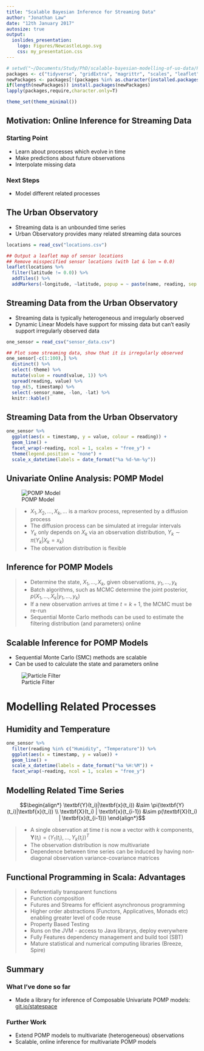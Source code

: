 ```yaml
---
title: "Scalable Bayesian Inference for Streaming Data"
author: "Jonathan Law"
date: "12th January 2017"
autosize: true
output: 
  ioslides_presentation:
    logo: Figures/NewcastleLogo.svg
    css: my_presentation.css
---
```


```r
# setwd("~/Documents/Study/PhD/scalable-bayesian-modelling-of-uo-data/Presentation/ScalableSeminar/")
packages <- c("tidyverse", "gridExtra", "magrittr", "scales", "leaflet")
newPackages <- packages[!(packages %in% as.character(installed.packages()[,"Package"]))]
if(length(newPackages)) install.packages(newPackages)
lapply(packages,require,character.only=T)

theme_set(theme_minimal())
```

## Motivation: Online Inference for Streaming Data

### Starting Point
* Learn about processes which evolve in time
* Make predictions about future observations
* Interpolate missing data

### Next Steps
* Model different related processes

## The Urban Observatory
<div class="notes">
* Streaming data is an unbounded time series
* Urban Observatory provides many related streaming data sources
</div>

```r
locations = read_csv("locations.csv")

## Output a leaflet map of sensor locations
## Remove misspecified sensor locations (with lat & lon = 0.0)
leaflet(locations %>% 
  filter(latitude != 0.0)) %>%
  addTiles() %>%
  addMarkers(~longitude, ~latitude, popup = ~ paste(name, reading, sep = "\n"))
```

## Streaming Data from the Urban Observatory

* Streaming data is typically heterogeneous and irregularly observed
* Dynamic Linear Models have support for missing data but can't easily support irregularly observed data

```r
one_sensor = read_csv("sensor_data.csv")

## Plot some streaming data, show that it is irregularly observed
one_sensor[-c(1:100),] %>%
  distinct() %>%
  select(-theme) %>%
  mutate(value = round(value, 1)) %>%
  spread(reading, value) %>%
  top_n(5, timestamp) %>%
  select(-sensor_name, -lon, -lat) %>%
  knitr::kable()
```

## Streaming Data from the Urban Observatory

```r
one_sensor %>%
  ggplot(aes(x = timestamp, y = value, colour = reading)) +
  geom_line() +
  facet_wrap(~reading, ncol = 1, scales = "free_y") +
  theme(legend.position = "none") +
  scale_x_datetime(labels = date_format("%a %d-%m-%y"))
```


## Univariate Online Analysis: POMP Model

<div align="center">![POMP Model](state_space_model.png)</div>

> - $X_1,X_2,\dots,X_k,\dots$ is a markov process, represented by a diffusion process
> - The diffusion process can be simulated at irregular intervals
> - $Y_k$ only depends on $X_k$ via an observation distribution, $Y_k \sim \pi(Y_k | X_k = x_k)$
> - The observation distribution is flexible

## Inference for POMP Models

> - Determine the state, $X_1,\dots,X_k$, given observations, $y_1,\dots,y_k$
> - Batch algorithms, such as MCMC determine the joint posterior, $p(X_1,\dots,X_k|y_1,\dots,y_k)$
> - If a new observation arrives at time $t = k+1$, the MCMC must be re-run
> - Sequential Monte Carlo methods can be used to estimate the filtering distribution (and parameters) online

## Scalable Inference for POMP Models

* Sequential Monte Carlo (SMC) methods are scalable
* Can be used to calculate the state and parameters online

<div align="center">![Particle Filter](Figures/animatedParticleFilter.gif)</div>

# Modelling Related Processes

## Humidity and Temperature

```r
one_sensor %>%
  filter(reading %in% c("Humidity", "Temperature")) %>%
  ggplot(aes(x = timestamp, y = value)) +
  geom_line() +
  scale_x_datetime(labels = date_format("%a %H:%M")) +
  facet_wrap(~reading, ncol = 1, scales = "free_y")
```

## Modelling Related Time Series

$$\begin{align*}
\textbf{Y}(t_i)|\textbf{x}(t_i)) &\sim \pi(\textbf{Y}(t_i)|\textbf{x}(t_i)) \\
\textbf{X}(t_i) | \textbf{x}(t_{i-1}) &\sim p(\textbf{X}(t_i) | \textbf{x}(t_{i-1}))
\end{align*}$$

> - A single observation at time $t$ is now a vector with $k$ components, $\textbf{Y}(t_i) = (Y_1(t_i), \dots, Y_k(t_i))^T$
> - The observation distribution is now multivariate
> - Dependence between time series can be induced by having non-diagonal observation variance-covariance matrices

## Functional Programming in Scala: Advantages

> - Referentially transparent functions
> - Function composition
> - Futures and Streams for efficient asynchronous programming
> - Higher order abstractions (Functors, Applicatives, Monads etc) enabling greater level of code reuse
> - Property Based Testing
> - Runs on the JVM - access to Java librarys, deploy everywhere
> - Fully Features dependency management and build tool (SBT)
> - Mature statistical and numerical computing libraries (Breeze, Spire)

## Summary

### What I've done so far
* Made a library for inference of Composable Univariate POMP models: [git.io/statespace](https://git.io/statespace)

### Further Work
* Extend POMP models to multivariate (heterogeneous) observations
* Scalable, online inference for multivariate POMP models
